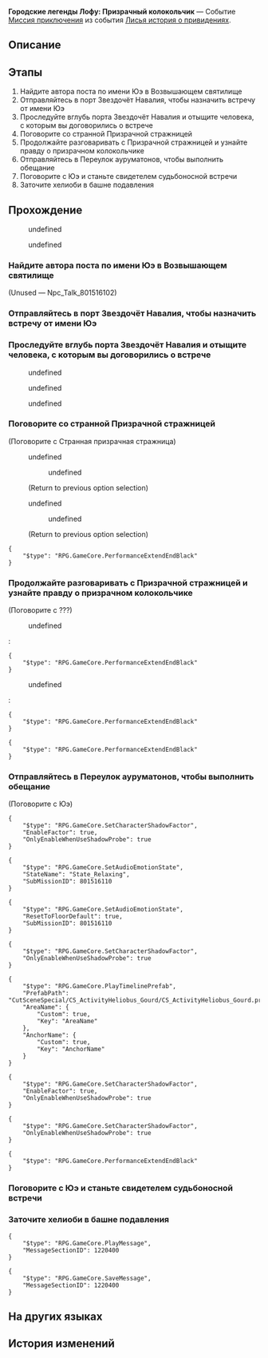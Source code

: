 {{Дополнить|Диалоги.}}
{{Миссия Инфобокс
|id              = 8015161
|Название        = 
|Изображение     = Миссия Освоения Городские легенды Лофу Призрачный колокольчик.png
|Тип             = Миссия приключения
|События         = Лисья история о привидениях
|Глава           = Городские легенды Лофу
|Условия         = 
|Персонажи       = «Призрачная стражница»; Гуйнайфэнь; Первопроходец; Раздосадованный хелиоби; Странная призрачная стражница; Сушан; Хохо
|СтартЛокация    = Сад безмятежности
|Мир             = Лофу Сяньчжоу
|Локации         = Сад безмятежности
|Предыдущая      = 
|Следующая       = 
|Награды         = Опыт Освоения*100; Звёздный нефрит*20; Путеводитель путешественника*3; Конденсированный эфир*2; Утраченные золотые частицы*2; Кредиты*5 000
}}
'''Городские легенды Лофу: Призрачный колокольчик''' — Событие [[Миссия приключения]] из события [[Лисья история о привидениях]].

==Описание==
{{Описание|В «Страшилках Лофу» публикуется множество жутких историй, включая слухи о женщине, которую беспокоят призраки.<br />Хороший хелиоби - пойманный хелиоби. И место ему в башне подавления Сада безмятежности.}}

==Этапы==
# Найдите автора поста по имени Юэ в Возвышающем святилище
# Отправляйтесь в порт Звездочёт Навалия, чтобы назначить встречу от имени Юэ
# Проследуйте вглубь порта Звездочёт Навалия и отыщите человека, с которым вы договорились о встрече
# Поговорите со странной Призрачной стражницей
# Продолжайте разговаривать с Призрачной стражницей и узнайте правду о призрачном колокольчике
# Отправляйтесь в Переулок ауруматонов, чтобы выполнить обещание
# Поговорите с Юэ и станьте свидетелем судьбоносной встречи
# Заточите хелиоби в башне подавления

==Прохождение==
{{Дополнить}}

<!--Unknown TalkSentence: 815161001-->
<!--Unknown TalkSentence: 815161002-->
<!--Unknown TalkSentence: 815161003-->
<!--Unknown TalkSentence: 815161004-->
<!--Unknown TalkSentence: 815161005-->
<!--Unknown TalkSentence: 815161006-->
<!--Unknown TalkSentence: 815161007-->
:{{Диалог|Стрелка}} undefined
:<!--Unknown TalkSentence: 815161009-->
:<!--Unknown TalkSentence: 815161010-->
:<!--Unknown TalkSentence: 815161011-->
:<!--Unknown TalkSentence: 815161012-->
:<!--Unknown TalkSentence: 815161013-->
:<!--Unknown TalkSentence: 815161014-->
:<!--Unknown TalkSentence: 815161015-->
::{{tx}}
:{{Диалог|Стрелка}} undefined
:<!--Unknown TalkSentence: 815161011-->
:<!--Unknown TalkSentence: 815161012-->
:<!--Unknown TalkSentence: 815161013-->
:<!--Unknown TalkSentence: 815161014-->
:<!--Unknown TalkSentence: 815161015-->
::{{tx}}
<!--Unknown TalkSentence: 815161011-->
<!--Unknown TalkSentence: 815161012-->
<!--Unknown TalkSentence: 815161013-->
<!--Unknown TalkSentence: 815161014-->
<!--Unknown TalkSentence: 815161015-->
:{{tx}}
{{Диалог Конец}}

===Найдите автора поста по имени Юэ в Возвышающем святилище===
{{Описание миссии|локация=Возвышающее святилище|Ваше внимание привлекает пост о телефонных звонках от привидений на «Страшилках Лофу». После того, как Гуйнайфэнь пишет автору поста, вы связываетесь с женщиной по имени Юэ, которая утверждает, что её постоянно донимают звонками привидения. Вы договариваетесь встретиться с ней в Возвышающем святилище, где она сможет поделиться с вами всей имеющейся информацией...}}
{{Диалог Начало}}
;(Unused &mdash; Npc_Talk_801516102)

{{Диалог Конец}}

===Отправляйтесь в порт Звездочёт Навалия, чтобы назначить встречу от имени Юэ===
{{Описание миссии|локация=Порт Звездочёт Навалия|Юэ рассказывает вам о том, что получает ночные звонки от призраков, и признаётся, что кто-то попросил её о встрече в определённом месте порта Звездочёт Навалия. Однако было бы очень рискованно позволить Юэ отправиться туда в одиночку. Ваш отряд Охотников за привидениями, состоящий из способных экзорцистов, принимает поручение Юэ, и вы решаете встретиться с другим человеком от её имени в порту Звездочёт Навалия, чтобы узнать, кто это на самом деле.}}
{{Диалог Начало}}


{{Диалог Конец}}

===Проследуйте вглубь порта Звездочёт Навалия и отыщите человека, с которым вы договорились о встрече===
{{Описание миссии|локация=Порт Звездочёт Навалия|По прибытии в оговорённое место вы никого там не обнаруживаете. Может, это был какой-то розыгрыш? Раз вы уже на месте, вы решаете внимательнее осмотреть порт Звездочёт Навалия в поисках потенциальных улик...}}
{{Диалог Начало}}


<!--Unknown TalkSentence: 815161151-->
<!--Unknown TalkSentence: 815161152-->
<!--Unknown TalkSentence: 815161153-->
<!--Unknown TalkSentence: 815161154-->
<!--Unknown TalkSentence: 815161155-->
<!--Unknown TalkSentence: 815161156-->
:{{Диалог|Стрелка}} undefined
:{{Диалог|Стрелка}} undefined
:{{Диалог|Стрелка}} undefined
{{Диалог Конец}}

===Поговорите со странной Призрачной стражницей===
{{Описание миссии|локация=Порт Звездочёт Навалия|К счастью, отряд Охотников за привидениями прибыл вовремя и спас Хохо. Интересно, что даже у одержимой Призрачной стражницы сменился настрой. Может, стоит поговорить с ней? Поскольку вас в команде много, и у каждого припасены какие-то козыри в рукаве, вы всегда можете прибегнуть к силе, если переговоры пойдут не по плану.}}
{{Диалог Начало}}

;(Поговорите с Странная призрачная стражница)
<!--Unknown TalkSentence: 815161201-->
<!--Unknown TalkSentence: 815161202-->
<!--Unknown TalkSentence: 815161203-->
<!--Unknown TalkSentence: 815161204-->
<!--Unknown TalkSentence: 815161205-->
:{{Диалог|Стрелка}} undefined
:<!--Unknown TalkSentence: 815161207-->
:<!--Unknown TalkSentence: 815161208-->
:<!--Unknown TalkSentence: 815161209-->
:<!--Unknown TalkSentence: 815161210-->
::{{tx}}
:<!--Unknown TalkSentence: 815161201-->
:<!--Unknown TalkSentence: 815161202-->
:<!--Unknown TalkSentence: 815161203-->
:<!--Unknown TalkSentence: 815161204-->
:<!--Unknown TalkSentence: 815161205-->
:<!--Unknown TalkSentence: 815161206-->
:<!--Unknown TalkSentence: 815161207-->
:<!--Unknown TalkSentence: 815161208-->
:<!--Unknown TalkSentence: 815161209-->
:<!--Unknown TalkSentence: 815161210-->
:<!--Unknown TalkSentence: 815161211-->
:<!--Unknown TalkSentence: 815161212-->
:<!--Unknown TalkSentence: 815161213-->
:<!--Unknown TalkSentence: 815161214-->
:<!--Unknown TalkSentence: 815161215-->
:<!--Unknown TalkSentence: 815161216-->
:<!--Unknown TalkSentence: 815161217-->
:<!--Unknown TalkSentence: 815161218-->
:<!--Unknown TalkSentence: 815161219-->
:<!--Unknown TalkSentence: 815161220-->
:<!--Unknown TalkSentence: 815161221-->
::{{Диалог|Стрелка}} undefined
:<!--Unknown TalkSentence: 815161223-->
:<!--Unknown TalkSentence: 815161224-->
:<!--Unknown TalkSentence: 815161225-->
:<!--Unknown TalkSentence: 815161226-->
:<!--Unknown TalkSentence: 815161227-->
:<!--Unknown TalkSentence: 815161228-->
:;(Return to previous option selection)
:{{Диалог|Стрелка}} undefined
:<!--Unknown TalkSentence: 815161209-->
:<!--Unknown TalkSentence: 815161210-->
::{{tx}}
:<!--Unknown TalkSentence: 815161201-->
:<!--Unknown TalkSentence: 815161202-->
:<!--Unknown TalkSentence: 815161203-->
:<!--Unknown TalkSentence: 815161204-->
:<!--Unknown TalkSentence: 815161205-->
:<!--Unknown TalkSentence: 815161206-->
:<!--Unknown TalkSentence: 815161207-->
:<!--Unknown TalkSentence: 815161208-->
:<!--Unknown TalkSentence: 815161209-->
:<!--Unknown TalkSentence: 815161210-->
:<!--Unknown TalkSentence: 815161211-->
:<!--Unknown TalkSentence: 815161212-->
:<!--Unknown TalkSentence: 815161213-->
:<!--Unknown TalkSentence: 815161214-->
:<!--Unknown TalkSentence: 815161215-->
:<!--Unknown TalkSentence: 815161216-->
:<!--Unknown TalkSentence: 815161217-->
:<!--Unknown TalkSentence: 815161218-->
:<!--Unknown TalkSentence: 815161219-->
:<!--Unknown TalkSentence: 815161220-->
:<!--Unknown TalkSentence: 815161221-->
::{{Диалог|Стрелка}} undefined
:<!--Unknown TalkSentence: 815161223-->
:<!--Unknown TalkSentence: 815161224-->
:<!--Unknown TalkSentence: 815161225-->
:<!--Unknown TalkSentence: 815161226-->
:<!--Unknown TalkSentence: 815161227-->
:<!--Unknown TalkSentence: 815161228-->
:;(Return to previous option selection)
:{{tx}}
<pre>{
	"$type": "RPG.GameCore.PerformanceExtendEndBlack"
}</pre>
{{Диалог Конец}}

===Продолжайте разговаривать с Призрачной стражницей и узнайте правду о призрачном колокольчике===
{{Описание миссии|локация=Порт Звездочёт Навалия|Оказывается, Призрачной стражнице тоже есть что скрывать. К счастью, она не осмеливается пускать в ход кулаки и под вашим пристальным взглядом рассказывает всё от начала и до конца...}}
{{Диалог Начало}}

;(Поговорите с ???)
:{{tx}}
<!--Unknown TalkSentence: 815161301-->
:{{Диалог|Стрелка}} undefined
:<!--Unknown TalkSentence: 815161303-->
:<!--Unknown TalkSentence: 815161304-->
:<!--Unknown TalkSentence: 815161305-->
:<!--Unknown TalkSentence: 815161306-->
::{{tx}}
:<pre>{
	"$type": "RPG.GameCore.PerformanceExtendEndBlack"
}</pre>
:{{Диалог|Стрелка}} undefined
:<!--Unknown TalkSentence: 815161305-->
:<!--Unknown TalkSentence: 815161306-->
::{{tx}}
:<pre>{
	"$type": "RPG.GameCore.PerformanceExtendEndBlack"
}</pre>
<!--Unknown TalkSentence: 815161305-->
<!--Unknown TalkSentence: 815161306-->
:{{tx}}
<pre>{
	"$type": "RPG.GameCore.PerformanceExtendEndBlack"
}</pre>
{{Диалог Конец}}

===Отправляйтесь в Переулок ауруматонов, чтобы выполнить обещание===
{{Описание миссии|локация=Переулок ауруматонов|Как вы и подозревали, эта аномалия действительно связана с хелиоби, готовым прибегнуть к любым ухищрениям, лишь бы вырваться из заточения. Чтобы запечатать хелиоби и исполнить горестные желания несчастной женщины, вы решаете отправиться в Переулок ауруматонов.}}
{{Диалог Начало}}

;(Поговорите с Юэ)
<pre>{
	"$type": "RPG.GameCore.SetCharacterShadowFactor",
	"EnableFactor": true,
	"OnlyEnableWhenUseShadowProbe": true
}</pre>
<pre>{
	"$type": "RPG.GameCore.SetAudioEmotionState",
	"StateName": "State_Relaxing",
	"SubMissionID": 801516110
}</pre>
:{{tx}}
<pre>{
	"$type": "RPG.GameCore.SetAudioEmotionState",
	"ResetToFloorDefault": true,
	"SubMissionID": 801516110
}</pre>
:{{tx}}
<pre>{
	"$type": "RPG.GameCore.SetCharacterShadowFactor",
	"OnlyEnableWhenUseShadowProbe": true
}</pre>
<pre>{
	"$type": "RPG.GameCore.PlayTimelinePrefab",
	"PrefabPath": "CutSceneSpecial/CS_ActivityHeliobus_Gourd/CS_ActivityHeliobus_Gourd.prefab",
	"AreaName": {
		"Custom": true,
		"Key": "AreaName"
	},
	"AnchorName": {
		"Custom": true,
		"Key": "AnchorName"
	}
}</pre>
<pre>{
	"$type": "RPG.GameCore.SetCharacterShadowFactor",
	"EnableFactor": true,
	"OnlyEnableWhenUseShadowProbe": true
}</pre>
:{{tx}}
<pre>{
	"$type": "RPG.GameCore.SetCharacterShadowFactor",
	"OnlyEnableWhenUseShadowProbe": true
}</pre>
<pre>{
	"$type": "RPG.GameCore.PerformanceExtendEndBlack"
}</pre>
{{Диалог Конец}}

===Поговорите с Юэ и станьте свидетелем судьбоносной встречи===
{{Описание миссии|локация=Переулок ауруматонов|Вы приводите хелиоби на встречу с Юэ и наблюдаете, как воплощается в явь несбывшееся желание Призрачной стражницы.}}
{{Диалог Начало}}
{{Диалог Конец}}

===Заточите хелиоби в башне подавления===
{{Описание миссии|локация=Сад безмятежности|После того, как всё сказано и сделано, вы сопровождаете хелиоби к башне подавления и запечатываете его. Может быть, теперь Юэ наконец сможет спать спокойно?}}
{{Диалог Начало}}

:{{tx}}
<pre>{
	"$type": "RPG.GameCore.PlayMessage",
	"MessageSectionID": 1220400
}</pre>
<pre>{
	"$type": "RPG.GameCore.SaveMessage",
	"MessageSectionID": 1220400
}</pre>
{{Диалог Конец}}

==На других языках==
{{На других языках
|en   = Luofu Myths: Ghostly Call
|zhs  = 罗浮异闻•诡铃
|zht  = 羅浮異聞•詭鈴
|ja   = 羅浮異聞・詭鈴
|ko   = 나부 기문•수상한 방울
|es   = Leyendas urbanas del Luofu: Llamada fantasmal
|fr   = Mythes du Luofu&nbsp;: Appel fantôme
|ru   = Городские легенды Лофу: Призрачный колокольчик
|th   = ตำนานพิศวงเมือง Luofu: สายสุดหลอน
|vi   = Kỳ Bí Luofu - Tiếng Chuông Quái Lạ
|de   = Legenden der Luofu: Das Glöckchen
|id   = Legenda Urban Luofu: Telepon Aneh
|pt   = Lendas do Luofu: Disque-Fantasma
}}

==История изменений==
{{История изменений|2.7}}
